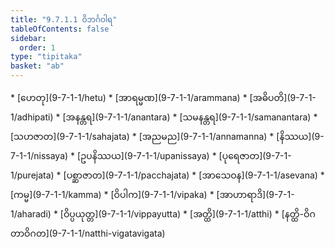 ```yaml
---
title: "9.7.1.1 ဝိဘင်္ဂဝါရ"
tableOfContents: false
sidebar:
  order: 1
type: "tipitaka"
basket: "ab"
---
```



<DynamicBreadcrumb />



<TableOfContents>
* [ဟေတု](9-7-1-1/hetu)
* [အာရမ္မဏ](9-7-1-1/arammana)
* [အဓိပတိ](9-7-1-1/adhipati)
* [အနန္တရ](9-7-1-1/anantara)
* [သမနန္တရ](9-7-1-1/samanantara)
* [သဟဇာတ](9-7-1-1/sahajata)
* [အညမည](9-7-1-1/annamanna)
* [နိဿယ](9-7-1-1/nissaya)
* [ဥပနိဿယ](9-7-1-1/upanissaya)
* [ပုရေဇာတ](9-7-1-1/purejata)
* [ပစ္ဆာဇာတ](9-7-1-1/pacchajata)
* [အာသေဝန](9-7-1-1/asevana)
* [ကမ္မ](9-7-1-1/kamma)
* [ဝိပါက](9-7-1-1/vipaka)
* [အာဟာရာဒိ](9-7-1-1/aharadi)
* [ဝိပ္ပယုတ္တ](9-7-1-1/vippayutta)
* [အတ္ထိ](9-7-1-1/atthi)
* [နတ္ထိ-ဝိဂတာဝိဂတ](9-7-1-1/natthi-vigatavigata)
</TableOfContents>